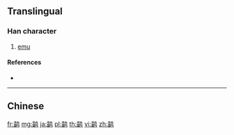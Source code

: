 {{character info/new}}
{{also|鶓}}
==Translingual==

===Han character===
{{Han char|rn=196|rad=鸟|as=08|sn=13|four=|canj=TWPYM|ids=⿰苗鸟}}

# [[emu]]

====References====
* {{Han ref|kx=1505.141|hdz=74639.050|uh=9E4B|ud=40523}}

----

==Chinese==
{{zh-see|鶓}}

[[fr:鹋]]
[[mg:鹋]]
[[ja:鹋]]
[[pl:鹋]]
[[th:鹋]]
[[vi:鹋]]
[[zh:鹋]]